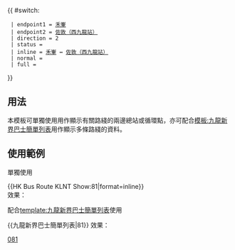 {{ #switch: {{{format|}}}
  | endpoint1 = [[禾輋巴士總站|禾輋]]
  | endpoint2 = [[西九龍站巴士總站|佐敦（西九龍站）]]
  | direction = 2
  | status =
  | inline = [[禾輋巴士總站|禾輋]] ↔ [[西九龍站巴士總站|佐敦（西九龍站）]]
  | normal =
  | full =
}}<noinclude>
==用法==
本模板可單獨使用用作顯示有關路綫的兩邊總站或循環點，亦可配合[[模板:九龍新界巴士簡單列表]]用作顯示多條路綫的資料。

==使用範例==
;單獨使用
<nowiki>{{HK Bus Route KLNT Show:81|format=inline}}</nowiki><br>
效果：{{HK Bus Route KLNT Show:81|format=inline}}

;配合[[template:九龍新界巴士簡單列表]]使用
<nowiki>{{九龍新界巴士簡單列表|81}}</nowiki>
效果：{{九龍新界巴士簡單列表|81}}
[[Category:九龍巴士路線模板|081]]</noinclude>